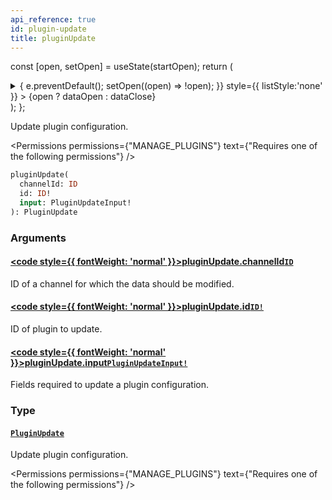```yaml
---
api_reference: true
id: plugin-update
title: pluginUpdate
---
```






const [open, setOpen] = useState(startOpen);
return (
<details {...(open ? { open: true } : {})} className="details" style={{ border:'none', boxShadow:'none', background:'var(--ifm-background-color)' }}>
<summary
onClick={(e) => {
e.preventDefault();
setOpen((open) => !open);
}}
style={{ listStyle:'none' }} >
{open ? dataOpen : dataClose}
</summary>
{open && children}
</details>
);
};

Update plugin configuration.


<Permissions permissions={"MANAGE_PLUGINS"} text={"Requires one of the following permissions"} />


```graphql
pluginUpdate(
  channelId: ID
  id: ID!
  input: PluginUpdateInput!
): PluginUpdate
```

### Arguments

#### [<code style={{ fontWeight: 'normal' }}>pluginUpdate.<b>channelId</b></code>](#)<Bullet />[`ID`](../../../api-reference/miscellaneous/scalars/id.mdx) <Badge class="badge badge--secondary" text="scalar"/> <Badge class="badge badge--secondary" text="miscellaneous"/>

ID of a channel for which the data should be modified.

#### [<code style={{ fontWeight: 'normal' }}>pluginUpdate.<b>id</b></code>](#)<Bullet />[`ID!`](../../../api-reference/miscellaneous/scalars/id.mdx) <Badge class="badge badge--secondary" text="non-null"/> <Badge class="badge badge--secondary" text="scalar"/> <Badge class="badge badge--secondary" text="miscellaneous"/>

ID of plugin to update.

#### [<code style={{ fontWeight: 'normal' }}>pluginUpdate.<b>input</b></code>](#)<Bullet />[`PluginUpdateInput!`](../../../api-reference/miscellaneous/inputs/plugin-update-input.mdx) <Badge class="badge badge--secondary" text="non-null"/> <Badge class="badge badge--secondary" text="input"/> <Badge class="badge badge--secondary" text="miscellaneous"/>

Fields required to update a plugin configuration.

### Type

#### [`PluginUpdate`](../../../api-reference/miscellaneous/objects/plugin-update.mdx) <Badge class="badge badge--secondary" text="object"/> <Badge class="badge badge--secondary" text="miscellaneous"/>

Update plugin configuration.


<Permissions permissions={"MANAGE_PLUGINS"} text={"Requires one of the following permissions"} />


